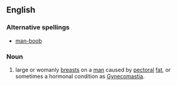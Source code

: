 ==English==

{{wikipedia|Gynecomastia}}

===Alternative spellings===
*[[man-boob]]

===Noun===
{{en-noun|sg=[[man]] [[boob]]}}

# {{slang}} large or womanly [[breast]]s on a [[man]] caused by [[pectoral]] [[fat]], or sometimes a hormonal condition as [[gynecomastia|Gynecomastia]].